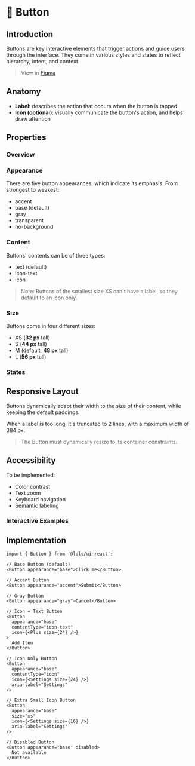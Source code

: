 
<Meta title="Components/Button/Docs" of={ButtonStories} />

# 🔘 Button

## Introduction

Buttons are key interactive elements that trigger actions and guide users through the interface. They come in various styles and states to reflect hierarchy, intent, and context.

> View in [Figma](https://www.figma.com/design/JxaLVMTWirCpU0rsbZ30k7/2.-Components-Library?node-id=9-28&m=dev)

## Anatomy

<Canvas of={ButtonStories.IconText} />

- **Label**: describes the action that occurs when the button is tapped
- **Icon (optional)**: visually communicate the button's action, and helps draw attention

## Properties

### Overview

<Canvas of={ButtonStories.Base} />
<Controls of={ButtonStories.Base} />

### Appearance

There are five button appearances, which indicate its emphasis. From strongest to weakest:

- accent
- base (default)
- gray
- transparent
- no-background

<Canvas of={ButtonStories.AppearanceShowcase} />

### Content

Buttons' contents can be of three types:

- text (default)
- icon-text
- icon

<Canvas of={ButtonStories.ContentTypesShowcase} />

> Note: Buttons of the smallest size XS can't have a label, so they default to an icon only.

### Size

Buttons come in four different sizes:

- XS (**32 px** tall)
- S (**44 px** tall)
- M (default, **48 px** tall)
- L (**56 px** tall)

<Canvas of={ButtonStories.SizesShowcase} />

### States

<Canvas of={ButtonStories.StatesShowcase} />

## Responsive Layout

Buttons dynamically adapt their width to the size of their content, while keeping the default paddings:

<Canvas of={ButtonStories.ResponsiveLayout} />

When a label is too long, it's truncated to 2 lines, with a maximum width of 384 px:

<Canvas of={ButtonStories.ResponsiveLayout2} />

> The Button must dynamically resize to its container constraints.

## Accessibility

To be implemented:

- Color contrast
- Text zoom
- Keyboard navigation
- Semantic labeling

### Interactive Examples

<Canvas of={ButtonStories.WithInteraction} />

## Implementation

```tsx
import { Button } from '@ldls/ui-react';

// Base Button (default)
<Button appearance="base">Click me</Button>

// Accent Button
<Button appearance="accent">Submit</Button>

// Gray Button
<Button appearance="gray">Cancel</Button>

// Icon + Text Button
<Button
  appearance="base"
  contentType="icon-text"
  icon={<Plus size={24} />}
>
  Add Item
</Button>

// Icon Only Button
<Button
  appearance="base"
  contentType="icon"
  icon={<Settings size={24} />}
  aria-label="Settings"
/>

// Extra Small Icon Button
<Button
  appearance="base"
  size="xs"
  icon={<Settings size={16} />}
  aria-label="Settings"
/>

// Disabled Button
<Button appearance="base" disabled>
  Not available
</Button>
```

